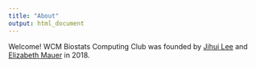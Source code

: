 ```yaml
---
title: "About"
output: html_document
---
```


Welcome! WCM Biostats Computing Club was founded by [Jihui Lee](https://jihuilee.com) and [Elizabeth Mauer](http://hpr.weill.cornell.edu/divisions/biostatistics/Elizabeth_Mauer.html) in 2018.